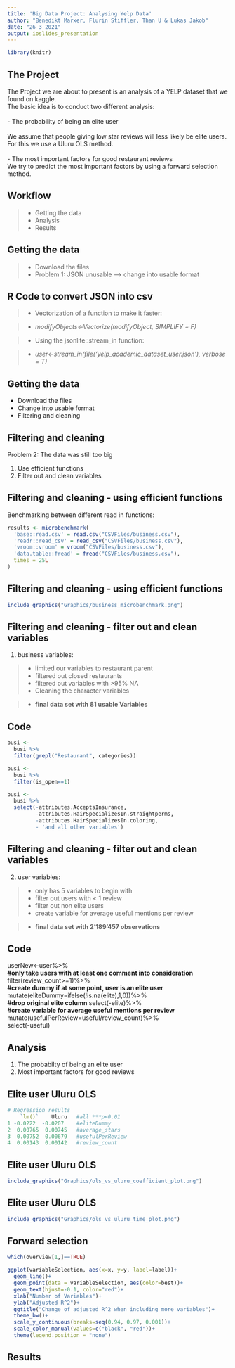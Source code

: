 ```yaml
---
title: 'Big Data Project: Analysing Yelp Data'
author: "Benedikt Marxer, Flurin Stiffler, Than U & Lukas Jakob"
date: "26 3 2021"
output: ioslides_presentation
---
```


```r
library(knitr)
```

## The Project

The Project we are about to present is an analysis of a YELP dataset that we found on kaggle.<br>
The basic idea is to conduct two different analysis:
<br>
<br>
- The probability of being an elite user <br>
<br>
We assume that people giving low star reviews will less likely be elite users.
For this we use a Uluru OLS method.
<br>
<br>
- The most important factors for good restaurant reviews
<br>
We try to predict the most important factors by using a forward selection method.


## Workflow

> - Getting the data
> - Analysis
> - Results

## Getting the data

> - Download the files
> - Problem 1: JSON unusable --> change into usable format


## R Code to convert JSON into csv


> - Vectorization of a function to make it faster:

> - *modifyObjects<-Vectorize(modifyObject, SIMPLIFY = F)*


> - Using the jsonlite::stream_in function:

> - *user<-stream_in(file('yelp_academic_dataset_user.json'), verbose = T)*


## Getting the data

- Download the files
- Change into usable format
- Filtering and cleaning



## Filtering and cleaning
Problem 2: The data was still too big

1. Use efficient functions
2. Filter out and clean variables



## Filtering and cleaning - using efficient functions

Benchmarking between different read in functions:

```r
results <- microbenchmark(
  'base::read.csv' = read.csv("CSVFiles/business.csv"),
  'readr::read_csv' = read_csv("CSVFiles/business.csv"),
  'vroom::vroom' = vroom("CSVFiles/business.csv"),
  'data.table::fread' = fread("CSVFiles/business.csv"),
  times = 25L
)
```


## Filtering and cleaning - using efficient functions
```r
include_graphics("Graphics/business_microbenchmark.png")
```


## Filtering and cleaning - filter out and clean variables

1. business variables:

> - limited our variables to restaurant parent
> - filtered out closed restaurants
> - filtered out variables with >95% NA
> - Cleaning the character variables

> - **final data set with 81 usable Variables**

## Code
<!-- ech ha die code slides eifach mol inetoh, chöi mer aber guet wägloh -->
```r
busi <- 
  busi %>%
  filter(grepl("Restaurant", categories))
```

```r
busi <- 
  busi %>%
  filter(is_open==1)
```

```r
busi <- 
  busi %>%
  select(-attributes.AcceptsInsurance,
         -attributes.HairSpecializesIn.straightperms,
         -attributes.HairSpecializesIn.coloring,
         - 'and all other variables')
```

        

## Filtering and cleaning - filter out and clean variables

2. user variables:

> - only has 5 variables to begin with
> - filter out users with < 1 review
> - filter out non elite users
> - create variable for average useful mentions per review

> - **final data set with 2'189'457 observations**

## Code 

<!-- ech ha die code slides eifach mol inetoh, chöi mer aber guet wägloh -->

userNew<-user%>% <br>
**#only take users with at least one comment into consideration** <br>
  filter(review_count>=1)%>% <br>
**#create dummy if at some point, user is an elite user**<br>
  mutate(eliteDummy=ifelse(!is.na(elite),1,0))%>% <br>
  **#drop original elite column** select(-elite)%>%  <br>
**#create variable for average useful mentions per review** <br>
  mutate(usefulPerReview=useful/review_count)%>% <br>
  select(-useful)


## Analysis

1. The probabilty of being an elite user
2. Most important factors for good reviews

## Elite user Uluru OLS

```r
# Regression results
    `lm()`    Uluru   #all ***p<0.01
1 -0.0222  -0.0207    #eliteDummy
2  0.00765  0.00745   #average_stars
3  0.00752  0.00679   #usefulPerReview
4  0.00143  0.00142   #review_count
```

## Elite user Uluru OLS

```r
include_graphics("Graphics/ols_vs_uluru_coefficient_plot.png")
```

## Elite user Uluru OLS

```r
include_graphics("Graphics/ols_vs_uluru_time_plot.png")
```

## Forward selection

```r
which(overview[1,]==TRUE)
```


```r
ggplot(variableSelection, aes(x=x, y=y, label=label))+ 
  geom_line()+
  geom_point(data = variableSelection, aes(color=best))+
  geom_text(hjust=-0.1, color="red")+
  xlab("Number of Variables")+
  ylab("Adjusted R^2")+
  ggtitle("Change of adjusted R^2 when including more variables")+ 
  theme_bw()+
  scale_y_continuous(breaks=seq(0.94, 0.97, 0.001))+
  scale_color_manual(values=c("black", "red"))+
  theme(legend.position = "none")
```


## Results

